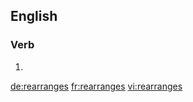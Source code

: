 ==English==

===Verb===
{{head|en}}

# {{en-third-person singular of|rearrange}}

[[de:rearranges]]
[[fr:rearranges]]
[[vi:rearranges]]